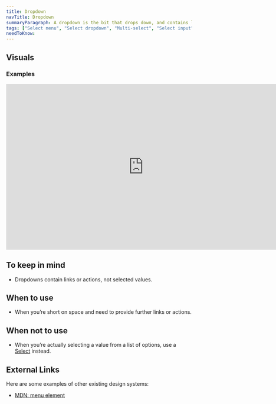 ```yaml
---
title: Dropdown
navTitle: Dropdown
summaryParagraph: A dropdown is the bit that drops down, and contains links or actions, NOT selected values.
tags: ["Select menu", "Select dropdown", "Multi-select", "Select input"]
needToKnow:
---
```


## Visuals

### Examples

<iframe style="border: none;" width="744" height="450" src="https://www.figma.com/embed?embed_host=share&url=https%3A%2F%2Fwww.figma.com%2Ffile%2Fe3TyAOZKfLg9cA01Iy1Mgm%2FKaizen-Site-embed%3Fnode-id%3D1319%253A0" allowfullscreen></iframe>

## To keep in mind

*   Dropdowns contain links or actions, not selected values.

## When to use

*   When you’re short on space and need to provide further links or actions.


## When not to use

*   When you’re actually selecting a value from a list of options, use a [Select](/components/select) instead.

## External Links

Here are some examples of other existing design systems:

- [MDN: menu element](https://developer.mozilla.org/en-US/docs/Web/HTML/Element/menu)

